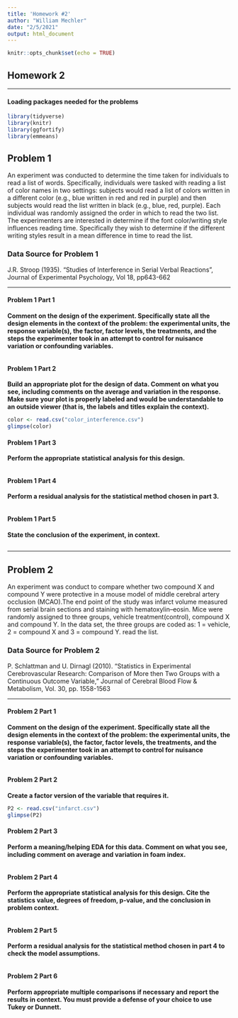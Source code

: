 ---
title: 'Homework #2'
author: "William Mechler"
date: "2/5/2021"
output: html_document
---

```{r setup, include=FALSE}
knitr::opts_chunk$set(echo = TRUE)
```

## Homework 2

*** 

#### Loading packages needed for the problems
```{r, loadPackages, message=FALSE}
library(tidyverse)
library(knitr)
library(ggfortify)
library(emmeans)
```

## Problem 1
An experiment was conducted to determine the time taken for individuals to read a list of words. Specifically, individuals were tasked with reading a list of color names in two settings: subjects would read a list of colors written in a different color (e.g., blue written in red and red in purple) and then subjects would read the list written in black (e.g., blue, red, purple). Each individual was randomly assigned the order in which to read the two list. The experimenters are interested in determine if the font color/writing style influences reading time. Specifically they wish to determine if the different writing styles result in a mean difference in time to read the list.

### Data Source for Problem 1
J.R. Stroop (1935). "Studies of Interference in Serial Verbal Reactions", Journal of Experimental Psychology, Vol 18, pp643-662

*** 

#### Problem 1 Part 1
**Comment on the design of the experiment. Specifically state all the design elements in the context of the problem: the experimental units, the response variable(s), the factor, factor levels, the treatments, and the steps the experimenter took in an attempt to control for nuisance variation or confounding variables.**
```{r}

```

#### Problem 1 Part 2
**Build an appropriate plot for the design of data. Comment on what you see, including comments on the average and variation in the response. Make sure your plot is properly labeled and would be understandable to an outside viewer (that is, the labels and titles explain the context).**
```{r}
color <- read.csv("color_interference.csv")
glimpse(color)
```

#### Problem 1 Part 3
**Perform the appropriate statistical analysis for this design.**
```{r}

```

#### Problem 1 Part 4
**Perform a residual analysis for the statistical method chosen in part 3.**
```{r}

```

#### Problem 1 Part 5
**State the conclusion of the experiment, in context.**
```{r}

```

***

## Problem 2
An experiment was conduct to compare whether two compound X and compound Y were protective in a mouse model of middle cerebral artery occlusion (MCAO).The end point of the study was infarct volume measured from serial brain sections and staining with hematoxylin–eosin. Mice were randomly assigned to three groups, vehicle treatment(control), compound X and compound Y. In the data set, the three groups are coded as: 1 = vehicle, 2 = compound X and 3 = compound Y.  read the list.

### Data Source for Problem 2
 P. Schlattman and U. Dirnagl (2010). "Statistics in Experimental Cerebrovascular Research: Comparison of More then Two Groups with a Continuous Outcome Variable," Journal of Cerebral Blood Flow & Metabolism, Vol. 30, pp. 1558-1563

***

#### Problem 2 Part 1
**Comment on the design of the experiment. Specifically state all the design elements in the context of the problem: the experimental units, the response variable(s), the factor, factor levels, the treatments, and the steps the experimenter took in an attempt to control for nuisance variation or confounding variables.**
```{r}

```

#### Problem 2 Part 2
**Create a factor version of the variable that requires it.**
```{r}
P2 <- read.csv("infarct.csv")
glimpse(P2)
```

#### Problem 2 Part 3
**Perform a meaning/helping EDA for this data. Comment on what you see, including comment on average and variation in foam index.**
```{r}

```

#### Problem 2 Part 4
**Perform the appropriate statistical analysis for this design. Cite the statistics value, degrees of freedom, p-value, and the conclusion in problem context.**
```{r}

```

#### Problem 2 Part 5
**Perform a residual analysis for the statistical method chosen in part 4 to check the model assumptions.**
```{r}

```

#### Problem 2 Part 6
**Perform appropriate multiple comparisons if necessary and report the results in context.  You must provide a defense of your choice to use Tukey or Dunnett.**
```{r}

```
